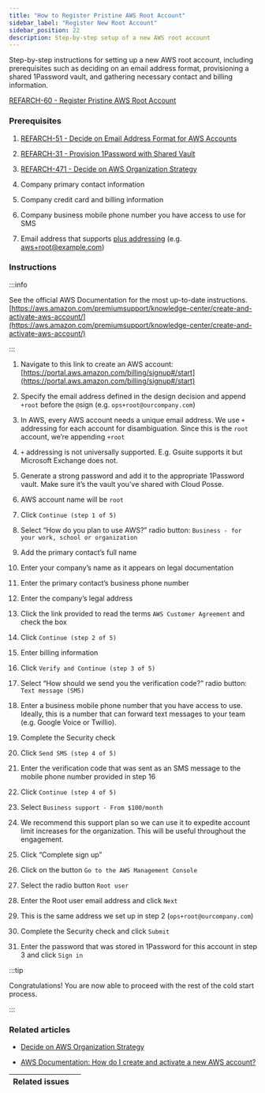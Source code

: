 ```yaml
---
title: "How to Register Pristine AWS Root Account"
sidebar_label: "Register New Root Account"
sidebar_position: 22
description: Step-by-step setup of a new AWS root account
---
```


<Intro>
Step-by-step instructions for setting up a new AWS root account, including prerequisites such as deciding on an email address format, provisioning a shared 1Password vault, and gathering necessary contact and billing information.
</Intro>

[REFARCH-60 - Register Pristine AWS Root Account](/layers/accounts/tutorials/how-to-register-pristine-aws-root-account/)

### Prerequisites

1. [REFARCH-51 - Decide on Email Address Format for AWS Accounts](/layers/accounts/design-decisions/decide-on-email-address-format-for-aws-accounts/)

2. [REFARCH-31 - Provision 1Password with Shared Vault](/layers/project/design-decisions/decide-on-1password-strategy/)

3. [REFARCH-471 - Decide on AWS Organization Strategy](/layers/accounts/design-decisions/decide-on-aws-organization-strategy/)

4. Company primary contact information

5. Company credit card and billing information

6. Company business mobile phone number you have access to use for SMS

7. Email address that supports [plus addressing](https://en.wikipedia.org/wiki/Email_address#Sub-addressing) (e.g.
   aws+root@example.com)

### Instructions

:::info

See the official AWS Documentation for the most up-to-date instructions.
[https://aws.amazon.com/premiumsupport/knowledge-center/create-and-activate-aws-account/](https://aws.amazon.com/premiumsupport/knowledge-center/create-and-activate-aws-account/)

:::

1. Navigate to this link to create an AWS account:
   [https://portal.aws.amazon.com/billing/signup#/start](https://portal.aws.amazon.com/billing/signup#/start)

2. Specify the email address defined in the design decision and append `+root` before the `@`sign (e.g.
   `ops+root@ourcompany.com`)

3. In AWS, every AWS account needs a unique email address. We use `+` addressing for each account for disambiguation.
   Since this is the `root` account, we’re appending `+root`

4. `+` addressing is not universally supported. E.g. Gsuite supports it but Microsoft Exchange does not.

5. Generate a strong password and add it to the appropriate 1Password vault. Make sure it’s the vault you’ve shared with
   Cloud Posse.

6. AWS account name will be `root`

7. Click `Continue (step 1 of 5)`

8. Select “How do you plan to use AWS?” radio button: `Business - for your work, school or organization`

9. Add the primary contact’s full name

10. Enter your company’s name as it appears on legal documentation

11. Enter the primary contact’s business phone number

12. Enter the company’s legal address

13. Click the link provided to read the terms `AWS Customer Agreement` and check the box

14. Click `Continue (step 2 of 5)`

15. Enter billing information

16. Click `Verify and Continue (step 3 of 5)`

17. Select “How should we send you the verification code?” radio button: `Text message (SMS)`

18. Enter a business mobile phone number that you have access to use. Ideally, this is a number that can forward text
    messages to your team (e.g. Google Voice or Twillio).

19. Complete the Security check

20. Click `Send SMS (step 4 of 5)`

21. Enter the verification code that was sent as an SMS message to the mobile phone number provided in step 16

22. Click `Continue (step 4 of 5)`

23. Select `Business support - From $100/month`

24. We recommend this support plan so we can use it to expedite account limit increases for the organization. This will
    be useful throughout the engagement.

25. Click “Complete sign up”

26. Click on the button `Go to the AWS Management Console`

27. Select the radio button `Root user`

28. Enter the Root user email address and click `Next`

29. This is the same address we set up in step 2 (`ops+root@ourcompany.com`)

30. Complete the Security check and click `Submit`

31. Enter the password that was stored in 1Password for this account in step 3 and click `Sign in`

:::tip

Congratulations! You are now able to proceed with the rest of the cold start process.

:::

### Related articles

- [Decide on AWS Organization Strategy](/layers/accounts/design-decisions/decide-on-aws-organization-strategy)

- [AWS Documentation: How do I create and activate a new AWS account?](https://aws.amazon.com/premiumsupport/knowledge-center/create-and-activate-aws-account/)

| Related issues |     |
| -------------- | --- |
